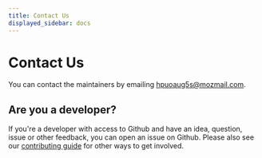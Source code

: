 ```yaml
---
title: Contact Us
displayed_sidebar: docs
---
```


# Contact Us

You can contact the maintainers by emailing [hpuoaug5s@mozmail.com](mailto:hpuoaug5s@mozmail.com?subject=TFP%20Datasets).

## Are you a developer?

If you're a developer with access to Github and have an idea, question, issue or other feedback, you can open an issue on Github. Please also see our [contributing guide](/docs/guides/contributing) for other ways to get involved.
